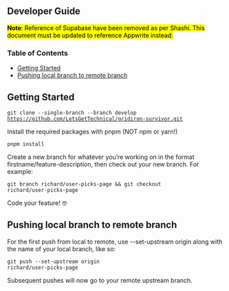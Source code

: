 

## Developer Guide
<mark>**Note**: Reference of Supabase have been removed as per Shashi. This document must be updated to reference Appwrite instead.</mark>

### Table of Contents
 - [Getting Started](#getting-started)
 - [Pushing local branch to remote branch](#pushing-local-branch-to-remote-branch)
    

## Getting Started

  <code>git clone --single-branch --branch develop https://github.com/LetsGetTechnical/gridiron-survivor.git</code>

  Install the required packages with pnpm (NOT npm or yarn!)

  <code>pnpm install</code>

  Create a new branch for whatever you’re working on in the format firstname/feature-description, then check out your new branch. For example:

  <code>git branch richard/user-picks-page && git checkout richard/user-picks-page</code>
  
  Code your feature! 🤓

## Pushing local branch to remote branch

  For the first push from local to remote, use --set-upstream origin along with the name of your local branch, like so:

  <code>git push --set-upstream origin richard/user-picks-page</code>

  Subsequent pushes will now go to your remote upstream branch.
